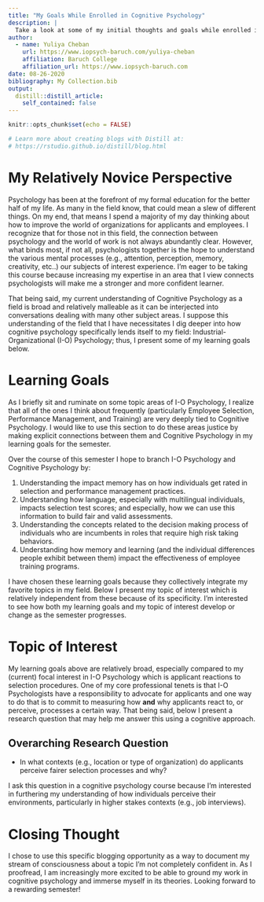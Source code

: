 ```yaml
---
title: "My Goals While Enrolled in Cognitive Psychology"
description: |
  Take a look at some of my initial thoughts and goals while enrolled in a cognitive psychology course!
author:
  - name: Yuliya Cheban
    url: https://www.iopsych-baruch.com/yuliya-cheban
    affiliation: Baruch College
    affiliation_url: https://www.iopsych-baruch.com
date: 08-26-2020
bibliography: My Collection.bib
output:
  distill::distill_article:
    self_contained: false
---
```


```r
knitr::opts_chunk$set(echo = FALSE)

# Learn more about creating blogs with Distill at:
# https://rstudio.github.io/distill/blog.html

```


# My Relatively Novice Perspective

Psychology has been at the forefront of my formal education for the better half of my life. As many in the field know, that could mean a slew of different things. On my end, that means I spend a majority of my day thinking about how to improve the world of organizations for applicants and employees. I recognize that for those not in this field, the connection between psychology and the world of work is not always abundantly clear. However, what binds most, if not all, psychologists together is the hope to understand the various mental processes (e.g., attention, perception, memory, creativity, etc..) our subjects of interest experience. I'm eager to be taking this course because increasing my expertise in an area that I view connects psychologists will make me a stronger and more confident learner.

That being said, my current understanding of Cognitive Psychology as a field is broad and relatively malleable as it can be interjected into conversations dealing with many other subject areas. I suppose this understanding of the field that I have necessitates I dig deeper into how cognitive psychology specifically lends itself to my field: Industrial-Organizational (I-O) Psychology; thus, I present some of my learning goals below.  

# Learning Goals

As I briefly sit and ruminate on some topic areas of I-O Psychology, I realize that all of the ones I think about frequently (particularly Employee Selection, Performance Management, and Training) are very deeply tied to Cognitive Psychology. I would like to use this section to do these areas justice by making explicit connections between them and Cognitive Psychology in my learning goals for the semester.

Over the course of this semester I hope to branch I-O Psychology and Cognitive Psychology by:

1. Understanding the impact memory has on how individuals get rated in selection and performance management practices.
2. Understanding how language, especially with multilingual individuals, impacts selection test scores; and especially, how we can use this information to build fair and valid assessments.
3. Understanding the concepts related to the decision making process of individuals who are incumbents in roles that require high risk taking behaviors.
4. Understanding how memory and learning (and the individual differences people exhibit between them) impact the effectiveness of employee training programs.

I have chosen these learning goals because they collectively integrate my favorite topics in my field. Below I present my topic of interest which is relatively independent from these because of its specificity. I'm interested to see how both my learning goals and my topic of interest develop or change as the semester progresses.

# Topic of Interest

My learning goals above are relatively broad, especially compared to my (current) focal interest in I-O Psychology which is applicant reactions to selection procedures. One of my core professional tenets is that I-O Psychologists have a responsibility to advocate for applicants and one way to do that is to commit to measuring how <b>and</b> why applicants react to, or perceive, processes a certain way. That being said, below I present a research question that may help me answer this using a cognitive approach.

## Overarching Research Question

- In what contexts (e.g., location or type of organization) do applicants perceive fairer selection processes and why?

I ask this question in a cognitive psychology course because I'm interested in furthering my understanding of how individuals perceive their environments, particularly in higher stakes contexts (e.g., job interviews).

# Closing Thought

I chose to use this specific blogging opportunity as a way to document my stream of consciousness about a topic I'm not completely confident in. As I proofread, I am increasingly more excited to be able to ground my work in cognitive psychology and immerse myself in its theories. Looking forward to a rewarding semester!



